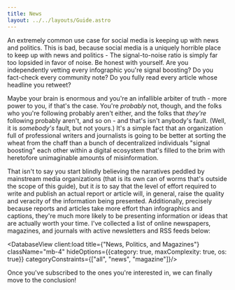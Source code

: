 ```yaml
---
title: News
layout: ../../layouts/Guide.astro
---
```


An extremely common use case for social media is keeping up with news and politics. This is bad, because social media is a uniquely horrible place to keep up with news and politics - The signal-to-noise ratio is simply far too lopsided in favor of noise. Be honest with yourself. Are you independently vetting every infographic you're signal boosting? Do you fact-check every community note? Do you fully read every article whose headline you retweet?

Maybe your brain is enormous and you're an infallible arbiter of truth - more power to you, if that's the case. You're *probably* not, though, and the folks who you're following probably aren't either, and the folks that *they're* following probably aren't, and so on - and that's isn't anybody's fault. (Well, it is *somebody's* fault, but not yours.) It's a simple fact that an organization full of professional writers and journalists is going to be better at sorting the wheat from the chaff than a bunch of decentralized individuals "signal boosting" each other within a digital ecosystem that's filled to the brim with heretofore unimaginable amounts of misinformation.

That isn't to say you start blindly believing the narratives peddled by mainstream media organizations (that is its own can of worms that's outside the scope of this guide), but it *is* to say that the level of effort required to write and publish an actual report or article will, in general, raise the quality and veracity of the information being presented. Additionally, precisely because reports and articles take more effort than infographics and captions, they're much more likely to be presenting information or ideas that are actually worth your time. I've collected a list of online newspapers, magazines, and journals with active newsletters and RSS feeds below: 

<DatabaseView client:load title={"News, Politics, and Magazines"} className="mb-4" hideOptions={{category: true, maxComplexity: true, os: true}} categoryConstraints={["all", "news", "magazine"]}/>

Once you've subscribed to the ones you're interested in, we can finally move to the conclusion!

<GuidePrevNext />